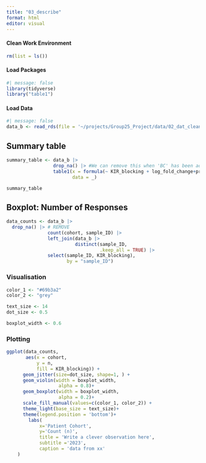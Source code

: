 ```yaml
---
title: "03_describe"
format: html
editor: visual
---
```


#### Clean Work Environment

```r
rm(list = ls())
```

#### Load Packages

```r
#| message: false
library(tidyverse)
library("table1")
```

#### Load Data

```r
#| message: false
data_b <- read_rds(file = '~/projects/Group25_Project/data/02_dat_clean_barracoda.RDS')
```

## Summary table

```r
summary_table <- data_b |>
                 drop_na() |> #We can remove this when 'BC' has been added to sample 330
                 table1(x = formula(~ KIR_blocking + log_fold_change+protein + HLA| cohort),
                        data = _)

summary_table
```

## Boxplot: Number of Responses

```r
data_counts <- data_b |>
  drop_na() |> # REMOVE
               count(cohort, sample_ID) |>
               left_join(data_b |> 
                         distinct(sample_ID, 
                                  .keep_all = TRUE) |>
               select(sample_ID, KIR_blocking), 
                      by = "sample_ID")
```

### Visualisation

```r

color_1 <- "#69b3a2"
color_2 <- "grey"

text_size <- 14
dot_size <- 0.5

boxplot_width <- 0.6
```

### Plotting

```r

ggplot(data_counts, 
       aes(x = cohort, 
           y = n, 
           fill = KIR_blocking)) + 
      geom_jitter(size=dot_size, shape=1, ) +
      geom_violin(width = boxplot_width,
                   alpha = 0.8)+
      geom_boxplot(width = boxplot_width,
                   alpha = 0.2)+
      scale_fill_manual(values=c(color_1, color_2)) +
      theme_light(base_size = text_size)+
      theme(legend.position = 'bottom')+
    	labs(
    		x='Patient Cohort',
    		y='Count (n)',
    		title = 'Write a clever observation here',
    		subtitle ='2023',
    		caption = 'data from xx'
    )
```
